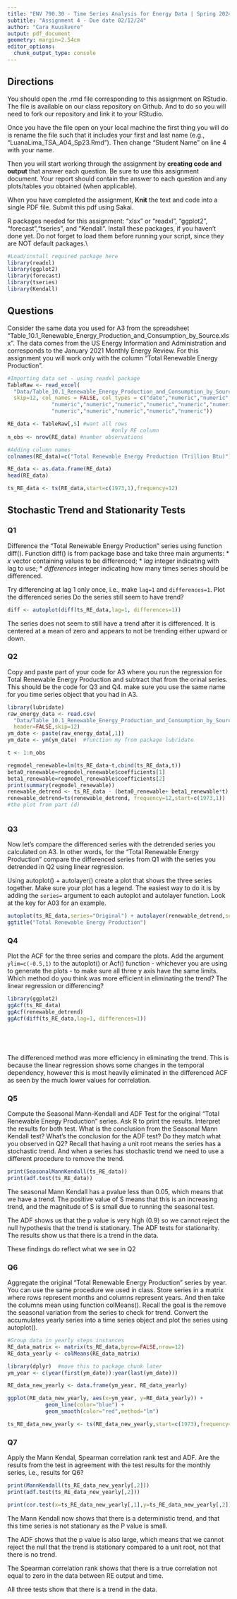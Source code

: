 ```yaml
---
title: "ENV 790.30 - Time Series Analysis for Energy Data | Spring 2024"
subtitle: "Assignment 4 - Due date 02/12/24"
author: "Cara Kuuskvere"
output: pdf_document
geometry: margin=2.54cm
editor_options: 
  chunk_output_type: console
---
```

  
## Directions
  
You should open the .rmd file corresponding to this assignment on RStudio. The file is available on our class repository on Github. And to do so you will need to fork our repository and link it to your RStudio.  

Once you have the file open on your local machine the first thing you will do is rename the file such that it includes your first and last name (e.g., "LuanaLima_TSA_A04_Sp23.Rmd"). Then change "Student Name" on line 4 with your name. 

Then you will start working through the assignment by  **creating code and output** that answer each question. Be sure to use this assignment document. Your report should contain the answer to each question and any plots/tables you obtained (when applicable).

When you have completed the assignment, **Knit** the text and code into a single PDF file. Submit this pdf using Sakai. 

R packages needed for this assignment: "xlsx" or "readxl", "ggplot2", "forecast","tseries", and "Kendall". Install these packages, if you haven't done yet. Do not forget to load them before running your script, since they are NOT default packages.\\

```r
#Load/install required package here
library(readxl)
library(ggplot2)
library(forecast)
library(tseries)
library(Kendall)

```

## Questions 

Consider the same data you used for A3 from the spreadsheet "Table_10.1_Renewable_Energy_Production_and_Consumption_by_Source.xlsx". The data comes from the US Energy Information and Administration and corresponds to the January 2021 Monthly Energy Review. For this assignment you will work only with the column "Total Renewable Energy Production". 

```r
#Importing data set - using readxl package
TableRaw <- read_excel(
  "Data/Table_10.1_Renewable_Energy_Production_and_Consumption_by_Source.xlsx",
  skip=12, col_names = FALSE, col_types = c("date","numeric","numeric",
              "numeric","numeric","numeric","numeric","numeric","numeric",
              "numeric","numeric","numeric","numeric","numeric"))

RE_data <- TableRaw[,5] #want all rows
                                 #only RE column
n_obs <- nrow(RE_data) #number observations

#Adding column names
colnames(RE_data)=c("Total Renewable Energy Production (Trillion Btu)")

RE_data <- as.data.frame(RE_data)
head(RE_data)

ts_RE_data <- ts(RE_data,start=c(1973,1),frequency=12) 

```

## Stochastic Trend and Stationarity Tests

### Q1
Difference the "Total Renewable Energy Production" series using function diff(). Function diff() is from package base and take three main arguments:
* *x* vector containing values to be differenced;
* *lag* integer indicating with lag to use;
* *differences* integer indicating how many times series should be differenced.

Try differencing at lag 1 only once, i.e., make `lag=1` and `differences=1`. Plot the differenced series Do the series still seem to have trend?

```r
diff <- autoplot(diff(ts_RE_data,lag=1, differences=1))

```

The series does not seem to still have a trend after it is differenced. It is centered at a mean of zero and appears to not be trending either upward or down. 

### Q2
Copy and paste part of your code for A3 where you run the regression for Total Renewable Energy Production and subtract that from the orinal series. This should be the code for Q3 and Q4. make sure you use the same name for you time series object that you had in A3.

```r
library(lubridate)
raw_energy_data <- read.csv(
  "Data/Table_10.1_Renewable_Energy_Production_and_Consumption_by_Source.csv",
  header=FALSE,skip=12)
ym_date <- paste(raw_energy_data[,1])
ym_date <- ym(ym_date)  #function my from package lubridate

t <- 1:n_obs

regmodel_renewable=lm(ts_RE_data~t,cbind(ts_RE_data,t)) 
beta0_renewable=regmodel_renewable$coefficients[1] 
beta1_renewable=regmodel_renewable$coefficients[2] 
print(summary(regmodel_renewable))
renewable_detrend <- ts_RE_data - (beta0_renewable+ beta1_renewable*t)
renewable_detrend=ts(renewable_detrend, frequency=12,start=c(1973,1))
#the plot from part (d)



```

### Q3
Now let's compare the differenced series with the detrended series you calculated on A3. In other words, for the "Total Renewable Energy Production" compare the differenced series from Q1 with the series you detrended in Q2 using linear regression. 

Using autoplot() + autolayer() create a plot that shows the three series together. Make sure your plot has a legend. The easiest way to do it is by adding the `series=` argument to each autoplot and autolayer function. Look at the key for A03 for an example. 

```r

autoplot(ts_RE_data,series="Original") + autolayer(renewable_detrend,series="Detrended") + ylab("Energy [Trillion Btu]") + autolayer(diff(ts_RE_data,lag=1, differences=1),series="Differenced")+
ggtitle("Total Renewable Energy Production")

```

### Q4
Plot the ACF for the three series and compare the plots. Add the argument `ylim=c(-0.5,1)` to the autoplot() or Acf() function - whichever you are using to generate the plots - to make sure all three y axis have the same limits. Which method do you think was more efficient in eliminating the trend? The linear regression or differencing?

```r
library(ggplot2)
ggAcf(ts_RE_data)
ggAcf(renewable_detrend)
ggAcf(diff(ts_RE_data,lag=1, differences=1))


 
 
```

The differenced method was more efficiency in eliminating the trend. This is because the linear regression shows some changes in the temporal dependency, however this is most heavily eliminated in the differenced ACF as seen by the much lower values for correlation. 

### Q5
Compute the Seasonal Mann-Kendall and ADF Test for the original "Total Renewable Energy Production" series. Ask R to print the results. Interpret the results for both test. What is the conclusion from the Seasonal Mann Kendall test? What's the conclusion for the ADF test? Do they match what you observed in Q2? Recall that having a unit root means the series has a stochastic trend. And when a series has stochastic trend we need to use a different procedure to remove the trend.

```r
print(SeasonalMannKendall(ts_RE_data))
print(adf.test(ts_RE_data))
```

The seasonal Mann Kendall has a pvalue less than 0.05, which means that we have a trend. The positive value of S means that this is an increasing trend, and the magnitude of S is small due to running the seasonal test. 

The ADF shows us that the p value is very high (0.9) so we cannot reject the null hypothesis that the trend is stationary. The ADF tests for stationarity. The results show us that there is a trend in the data. 

These findings do reflect what we see in Q2

### Q6
Aggregate the original "Total Renewable Energy Production" series by year. You can use the same procedure we used in class. Store series in a matrix where rows represent months and columns represent years. And then take the columns mean using function colMeans(). Recall the goal is the remove the seasonal variation from the series to check for trend. Convert the accumulates yearly series into a time series object and plot the series using autoplot().

```r

#Group data in yearly steps instances
RE_data_matrix <- matrix(ts_RE_data,byrow=FALSE,nrow=12)
RE_data_yearly <- colMeans(RE_data_matrix)

library(dplyr)  #move this to package chunk later
ym_year <- c(year(first(ym_date)):year(last(ym_date)))

RE_data_new_yearly <- data.frame(ym_year, RE_data_yearly)

ggplot(RE_data_new_yearly, aes(x=ym_year, y=RE_data_yearly)) +
            geom_line(color="blue") +
            geom_smooth(color="red",method="lm") 

ts_RE_data_new_yearly <- ts(RE_data_new_yearly,start=c(1973),frequency=1) 
```

### Q7
Apply the Mann Kendal, Spearman correlation rank test and ADF. Are the results from the test in agreement with the test results for the monthly series, i.e., results for Q6?

```r
print(MannKendall(ts_RE_data_new_yearly[,2]))
print(adf.test(ts_RE_data_new_yearly[,2]))

print(cor.test(x=ts_RE_data_new_yearly[,1],y=ts_RE_data_new_yearly[,2]))
```

The Mann Kendall now shows that there is a deterministic trend, and that this time series is not stationary as the P value is small. 


The ADF shows that the p value is also large, which means that we cannot reject the null that the trend is stationary compared to a unit root, not that there is no trend. 

The Spearman correlation rank shows that there is a true correlation not equal to zero in the data between RE output and time. 

All three tests show that there is a trend in the data. 